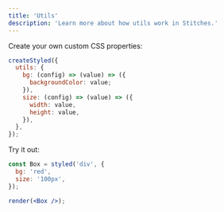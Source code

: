 ```yaml
---
title: 'Utils'
description: 'Learn more about how utils work in Stitches.'
---
```


Create your own custom CSS properties:

```jsx
createStyled({
  utils: {
    bg: (config) => (value) => ({
      backgroundColor: value;
    }),
    size: (config) => (value) => ({
      width: value,
      height: value,
    }),
  },
});
```

Try it out:

```jsx live manual
const Box = styled('div', {
  bg: 'red',
  size: '100px',
});

render(<Box />);
```
